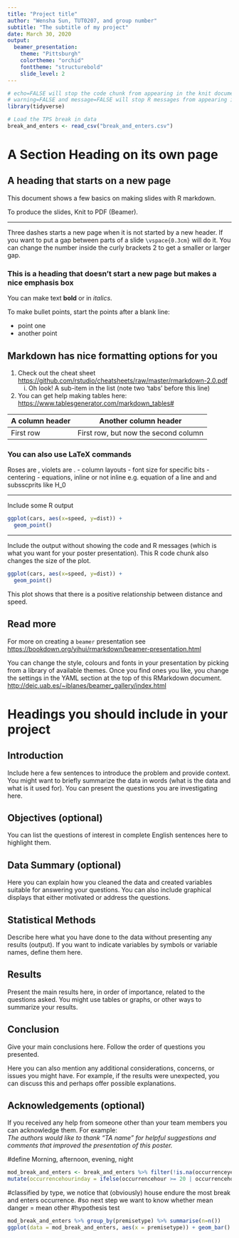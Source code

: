 ```yaml
---
title: "Project title"
author: "Wensha Sun, TUT0207, and group number"
subtitle: "The subtitle of my project"
date: March 30, 2020
output: 
  beamer_presentation:
    theme: "Pittsburgh"
    colortheme: "orchid"
    fonttheme: "structurebold"
    slide_level: 2
---
```




```r
# echo=FALSE will stop the code chunk from appearing in the knit document
# warning=FALSE and message=FALSE will stop R messages from appearing in the knit document
library(tidyverse)
```


```r
# Load the TPS break in data
break_and_enters <- read_csv("break_and_enters.csv")
```


# A Section Heading on its own page

## A heading that starts on a new page

This document shows a few basics on making slides with R markdown.

To produce the slides, Knit to PDF (Beamer).

---

Three dashes starts a new page when it is not started by a new header. If you want to put a gap between parts of a slide `\vspace{0.3cm}` will do it. You can change the number inside the curly brackets 2 to get a smaller or larger gap.

\vspace{0.8cm}

### This is a heading that doesn't start a new page but makes a nice emphasis box

You can make text **bold** or in *italics*.

To make bullet points, start the points after a blank line:
 
- point one
- another point

## Markdown has nice formatting options for you

1. Check out the cheat sheet [https://github.com/rstudio/cheatsheets/raw/master/rmarkdown-2.0.pdf](https://github.com/rstudio/cheatsheets/raw/master/rmarkdown-2.0.pdf)
    i) Oh look! A sub-item in the list (note two 'tabs' before this line)
2. You can get help making tables here: [https://www.tablesgenerator.com/markdown_tables#](https://www.tablesgenerator.com/markdown_tables#)

| A column header | Another column header                |
|-----------------|--------------------------------------|
| First row       | First row, but now the second column |

### You can also use LaTeX commands
Roses are \textcolor{red}{red}, violets are \textcolor{blue}{blue}.
- column layouts
- font size for specific bits
- centering
- equations, inline or not inline e.g. equation of a line and and subsscprits like H_0

---

Include some R output

```r
ggplot(cars, aes(x=speed, y=dist)) + 
  geom_point()
```

---

Include the output without showing the code and R messages (which is what you want for your poster presentation).  This R code chunk also changes the size of the plot.

```r
ggplot(cars, aes(x=speed, y=dist)) + 
  geom_point()
```

This plot shows that there is a positive relationship between distance and speed.

## Read more

For more on creating a `beamer` presentation see [https://bookdown.org/yihui/rmarkdown/beamer-presentation.html](https://bookdown.org/yihui/rmarkdown/beamer-presentation.html)

You can change the style, colours and fonts in your presentation by picking from a library of available themes. Once you find ones you like, you change the settings in the YAML section at the top of this RMarkdown document.
[http://deic.uab.es/~iblanes/beamer_gallery/index.html](http://deic.uab.es/~iblanes/beamer_gallery/index.html) 


# Headings you should include in your project

## Introduction

Include here a few sentences to introduce the problem and provide context. You might want to briefly summarize the data in words (what is the data and what is it used for). You can present the questions you are investigating here. 

## Objectives (optional)

You can list the questions of interest in complete English sentences here to highlight them. 

## Data Summary (optional)

Here you can explain how you cleaned the data and created variables suitable for answering your questions. 
You can also include graphical displays that either motivated or address the questions.

## Statistical Methods

Describe here what you have done to the data without presenting any results (output). If you want to indicate variables by symbols or variable names, define them here. 

## Results

Present the main results here, in order of importance, related to the questions asked. You might use tables or graphs, or other ways to summarize your results.

## Conclusion

Give your main conclusions here. Follow the order of questions you presented. 

Here you can also mention any additional considerations, concerns, or issues you might have. For example, if the results were unexpected, you can discuss this and perhaps offer possible explanations.

## Acknowledgements (optional)

If you received any help from someone other than your team members you can acknowledge them. For example:   
*The authors would like to thank "TA name" for helpful suggestions and comments that improved the presentation of this poster.*



#define Morning, afternoon, evening, night
```r
mod_break_and_enters <- break_and_enters %>% filter(!is.na(occurrenceyear)) %>% filter(!is.na(occurrencedayofweek)) %>% filter(!is.na(occurrencemonth)) %>% # group_by(occurrenceyear, occurrencemonth)
mutate(occurrencehourinday = ifelse(occurrencehour >= 20 | occurrencehour < 6, "Night", ifelse(occurrencehour >= 6 & occurrencehour < 12, "Morning", ifelse(occurrencehour >= 12 & occurrencehour <17, "Afternoon", "Evening"))))
```

#classified by type, we notice that (obviously) house endure the most break and enters occurrence. 
#so next step we want to know whether mean danger = mean other
#hypothesis test
```r
mod_break_and_enters %>% group_by(premisetype) %>% summarise(n=n())
ggplot(data = mod_break_and_enters, aes(x = premisetype)) + geom_bar() + coord_flip()
```